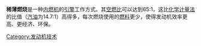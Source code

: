 {{request translation}}
{{Unreferenced|time=2014-05-08T07:54:03+00:00}}
'''稀薄燃烧'''是一种[[内燃机|内燃机]]的[[引擎|引擎]]工作方式。其[[空燃比|空燃比]]可以达到65:1，这比[[化学计量法|化学计量法]]的比值（[[汽油|汽油]]为14.7:1）高得多，每次燃烧使用的[[燃料|燃料]]更少，使得发动机效率更高、更经济、环保。

{{零件與附件}}
{{tech-stub}}

[[Category:发动机技术|Category:发动机技术]]